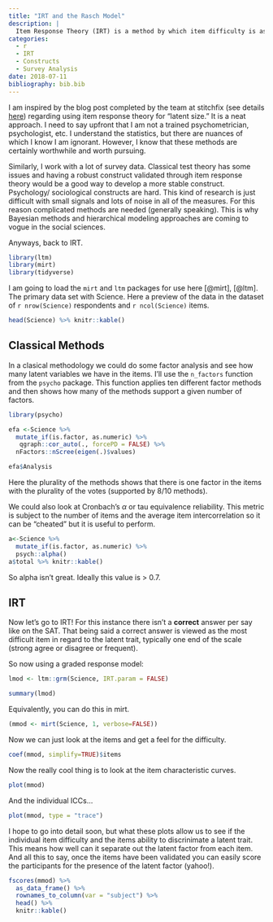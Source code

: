 ```yaml
---
title: "IRT and the Rasch Model"
description: |
  Item Response Theory (IRT) is a method by which item difficulty is assessed and used to measure latent factors. Classical test theory has a shortcoming where the test-taker's ability and the difficulty of the item cannot be separated. Thus there is a question of universalisability outside of the instrument. Additionally, the models make some assumptions that mathematically may not be justified. In come IRT which handles some of these issues.
categories:
  - r
  - IRT
  - Constructs
  - Survey Analysis
date: 2018-07-11
bibliography: bib.bib
---
```



I am inspired by the blog post completed by the team at stitchfix (see details [here](https://multithreaded.stitchfix.com/blog/2017/12/13/latentsize/)) regarding using item response theory for "latent size." It is a neat approach. I need to say upfront that I am not a trained psychometrician, psychologist, etc. I understand the statistics, but there are nuances of which I know I am ignorant. However, I know that these methods are certainly worthwhile and worth pursuing.

Similarly, I work with a lot of survey data.  Classical test theory has some issues and having a robust  construct validated through item response theory would be a good way to develop a more stable construct. Psychology/ sociological constructs are hard. This kind of research is just difficult with small signals and lots of noise in all of the measures. For this reason complicated methods are needed (generally speaking). This is why Bayesian methods and hierarchical modeling approaches are coming to vogue in the social sciences.

Anyways, back to IRT.

```r
library(ltm)
library(mirt)
library(tidyverse)
```

I am going to load the `mirt` and `ltm` packages for use here [@mirt], [@ltm]. The primary data set with Science. Here a preview of the data in the dataset of `r nrow(Science)` respondents and `r ncol(Science)` items.

```r
head(Science) %>% knitr::kable()
```

## Classical Methods

In a clasical methodology we could do some factor analysis and see how many latent variables we have in the items. I'll use the `n_factors` function from the `psycho` package. This function  applies ten different factor methods and then shows how many of the methods support a given number of factors.

```r
library(psycho)

efa <-Science %>% 
  mutate_if(is.factor, as.numeric) %>% 
   qgraph::cor_auto(., forcePD = FALSE) %>% 
  nFactors::nScree(eigen(.)$values)

efa$Analysis
```

Here the plurality of the methods shows that there is one factor in the items with the plurality of the votes (supported by 8/10 methods).

We could also look at Cronbach's $\alpha$ or tau equivalence reliability. This metric is subject to the number of items and the average item intercorrelation so it can be "cheated" but it is useful to perform.

```r
a<-Science %>% 
  mutate_if(is.factor, as.numeric) %>% 
  psych::alpha()
a$total %>% knitr::kable()
```

So alpha isn't great. Ideally this value is > 0.7.

## IRT

Now let's go to IRT! For this instance there isn't a **correct** answer per say like on the SAT. That being said a correct answer is viewed as the most difficult item in regard to the latent trait, typically one end of the scale (strong agree or disagree or frequent).

So now using a graded response model:

```r
lmod <- ltm::grm(Science, IRT.param = FALSE)

summary(lmod)
```

Equivalently, you can do this in mirt.

```r

(mmod <- mirt(Science, 1, verbose=FALSE))
```

Now we can just look at the items and get a feel for the difficulty.

```r
coef(mmod, simplify=TRUE)$items
```

Now the really cool thing is to look at the item characteristic curves.

```r
plot(mmod)
```

And the individual ICCs...

```r
plot(mmod, type = "trace")
```

I hope to go into detail soon, but what these plots allow us to see if the individual item difficulty and the items ability to discrinimate a latent trait. This means how well can it separate out the latent factor from each item. And all this to say, once the items have been validated you can easily score the participants for the presence of the latent factor (yahoo!).

```r
fscores(mmod) %>% 
  as_data_frame() %>% 
  rownames_to_column(var = "subject") %>%
  head() %>% 
  knitr::kable()
```

